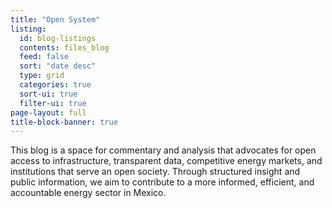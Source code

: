```yaml
---
title: "Open System"
listing:
  id: blog-listings
  contents: files_blog
  feed: false
  sort: "date desc"
  type: grid
  categories: true
  sort-ui: true
  filter-ui: true
page-layout: full
title-block-banner: true
---
```


This blog is a space for commentary and analysis that advocates for open access to infrastructure, transparent data, competitive energy markets, and institutions that serve an open society.
Through structured insight and public information, we aim to contribute to a more informed, efficient, and accountable energy sector in Mexico.

::: {#blog-listings}
:::

